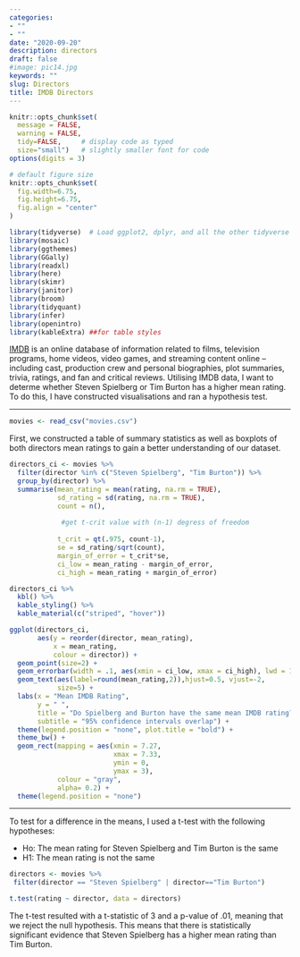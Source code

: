 ```yaml
---
categories:
- ""
- ""
date: "2020-09-20"
description: directors
draft: false
#image: pic14.jpg
keywords: ""
slug: Directors
title: IMDB Directors
---
```



```r
knitr::opts_chunk$set(
  message = FALSE, 
  warning = FALSE, 
  tidy=FALSE,     # display code as typed
  size="small")   # slightly smaller font for code
options(digits = 3)

# default figure size
knitr::opts_chunk$set(
  fig.width=6.75, 
  fig.height=6.75,
  fig.align = "center"
)
```


```r
library(tidyverse)  # Load ggplot2, dplyr, and all the other tidyverse packages
library(mosaic)
library(ggthemes)
library(GGally)
library(readxl)
library(here)
library(skimr)
library(janitor)
library(broom)
library(tidyquant)
library(infer)
library(openintro)
library(kableExtra) ##for table styles
```

[IMDB](https://en.wikipedia.org/wiki/IMDb) is an online database of information related to films, television programs, home videos, video games, and streaming content online – including cast, production crew and personal biographies, plot summaries, trivia, ratings, and fan and critical reviews. Utilising IMDB data, I want to determe whether Steven Spielberg or Tim Burton has a higher mean rating. To do this, I have constructed visualisations and ran a hypothesis test.

------------------

```r

movies <- read_csv("movies.csv")

```
First, we constructed a table of summary statistics as well as boxplots of both directors mean ratings to gain a better understanding of our dataset.

```r

directors_ci <- movies %>%
  filter(director %in% c("Steven Spielberg", "Tim Burton")) %>%
  group_by(director) %>%
  summarise(mean_rating = mean(rating, na.rm = TRUE),
            sd_rating = sd(rating, na.rm = TRUE),
            count = n(),
            
             #get t-crit value with (n-1) degress of freedom
            
            t_crit = qt(.975, count-1),
            se = sd_rating/sqrt(count),
            margin_of_error = t_crit*se,
            ci_low = mean_rating - margin_of_error,
            ci_high = mean_rating + margin_of_error)

directors_ci %>% 
  kbl() %>% 
  kable_styling() %>% 
  kable_material(c("striped", "hover"))
```

```r
ggplot(directors_ci,
       aes(y = reorder(director, mean_rating),
           x = mean_rating,
           colour = director)) +
  geom_point(size=2) +
  geom_errorbar(width = .1, aes(xmin = ci_low, xmax = ci_high), lwd = 1.75) +
  geom_text(aes(label=round(mean_rating,2)),hjust=0.5, vjust=-2,
            size=5) +
  labs(x = "Mean IMDB Rating",
       y = " ",
       title = "Do Spielberg and Burton have the same mean IMDB rating?",
       subtitle = "95% confidence intervals overlap") +
  theme(legend.position = "none", plot.title = "bold") +
  theme_bw() +
  geom_rect(mapping = aes(xmin = 7.27, 
                          xmax = 7.33, 
                          ymin = 0, 
                          ymax = 3), 
            colour = "gray", 
            alpha= 0.2) +
  theme(legend.position = "none")


```

--------------------------------------------

To test for a difference in the means, I used a t-test with the following hypotheses: 

* Ho: The mean rating for Steven Spielberg and Tim Burton is the same
* H1: The mean rating is not the same

```r

directors <- movies %>%
 filter(director == "Steven Spielberg" | director=="Tim Burton")

t.test(rating ~ director, data = directors)

```
The t-test resulted with a t-statistic of 3 and a p-value of .01, meaning that we reject the null hypothesis. This means that there is statistically significant evidence that Steven Spielberg has a higher mean rating than Tim Burton. 